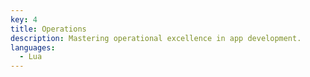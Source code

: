 ---
key: 4
title: Operations
description: Mastering operational excellence in app development.
languages:
  - Lua
---
